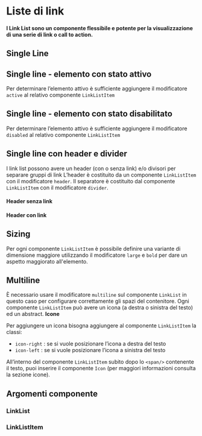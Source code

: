 
<Meta title="Documentazione/Organizzare i contenuti/LinkList" of={LinkList} />

# Liste di link

#### I Link List sono un componente flessibile e potente per la visualizzazione di una serie di link o call to action.

## Single Line

<Canvas>
    <Story id="componenti-linklist--esempi" />
</Canvas>

## Single line - elemento con stato attivo

Per determinare l’elemento attivo è sufficiente aggiungere il modificatore `active` al relativo componente `LinkListItem`

<Canvas>
    <Story id="componenti-linklist--stato-attivo" />
</Canvas>

## Single line - elemento con stato disabilitato

Per determinare l’elemento attivo è sufficiente aggiungere il modificatore `disabled` al relativo componente `LinkListItem`

<Canvas>
    <Story id="componenti-linklist--stato-disabilitato" />
</Canvas>

## Single line con header e divider

I link list possono avere un header (con o senza link) e/o divisori per separare gruppi di link
L’header è costituito da un componente `LinkListItem` con il modificatore `header`.
Il separatore è costituito dal componente `LinkListItem` con il modificatore `divider`.

#### Header senza link

<Canvas>
    <Story id="componenti-linklist--header-e-divider-no-link" />
</Canvas>

#### Header con link

<Canvas>
    <Story id="componenti-linklist--header-e-divider-con-link" />
</Canvas>

## Sizing

Per ogni componente `LinkListItem` è possibile definire una variante di dimensione maggiore utilizzando il modificatore `large` e `bold` per dare un aspetto maggiorato all'elemento.

<Canvas>
    <Story id="componenti-linklist--sizing" />
</Canvas>

## Multiline

È necessario usare il modificatore `multiline` sul componente `LinkList` in questo caso per configurare correttamente gli spazi del contenitore.
Ogni componente `LinkListItem` può avere un icona (a destra o sinistra del testo) ed un abstract.
**Icone**

Per aggiungere un icona bisogna aggiungere al componente `LinkListItem` la classi:

-   `icon-right` : se si vuole posizionare l’icona a destra del testo
-   `icon-left` : se si vuole posizionare l’icona a sinistra del testo

All’interno del componente `LinkListItem` subito dopo lo `<span/>` contenente il testo, puoi inserire il componente `Icon` (per maggiori informazioni consulta la sezione icone).

<Canvas>
    <Story id="componenti-linklist--esempio-multiline" />
</Canvas>

## Argomenti componente

### LinkList

<ArgsTable of={LinkList} />

### LinkListItem

<ArgsTable of={LinkListItem} />
